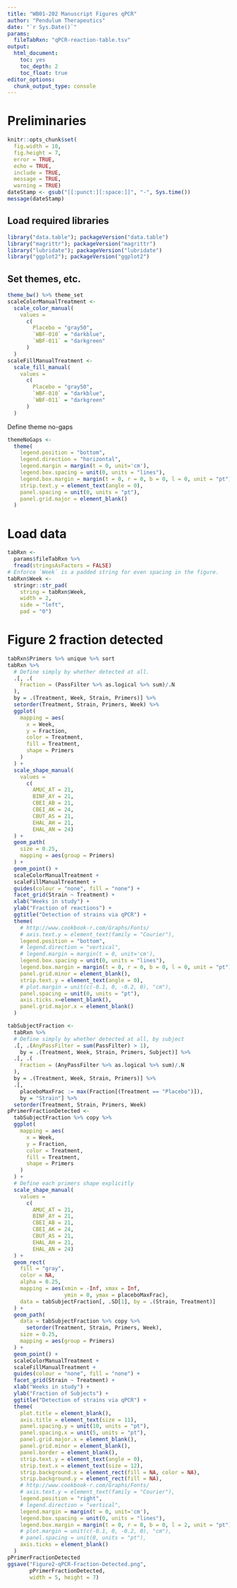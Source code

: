```yaml
---
title: "WB01-202 Manuscript Figures qPCR"
author: "Pendulum Therapeutics"
date: "`r Sys.Date()`"
params:
  fileTabRxn: "qPCR-reaction-table.tsv"
output: 
  html_document: 
    toc: yes
    toc_depth: 2
    toc_float: true
editor_options: 
  chunk_output_type: console
---
```



# Preliminaries

```r
knitr::opts_chunk$set(
  fig.width = 10, 
  fig.height = 7,
  error = TRUE, 
  echo = TRUE, 
  include = TRUE, 
  message = TRUE, 
  warning = TRUE)
dateStamp <- gsub("[[:punct:][:space:]]", "-", Sys.time())
message(dateStamp)
```

## Load required libraries

```r
library("data.table"); packageVersion("data.table")
library("magrittr"); packageVersion("magrittr")
library("lubridate"); packageVersion("lubridate")
library("ggplot2"); packageVersion("ggplot2")
```

## Set themes, etc.

```r
theme_bw() %>% theme_set
scaleColorManualTreatment <-
  scale_color_manual(
    values = 
      c(
        Placebo = "gray50",
        `WBF-010` = "darkblue",
        `WBF-011` = "darkgreen"
      )
  )
scaleFillManualTreatment <-
  scale_fill_manual(
    values = 
      c(
        Placebo = "gray50",
        `WBF-010` = "darkblue",
        `WBF-011` = "darkgreen"
      )
  )
```

Define theme no-gaps

```r
themeNoGaps <-
  theme(
    legend.position = "bottom",
    legend.direction = "horizontal",
    legend.margin = margin(t = 0, unit='cm'),
    legend.box.spacing = unit(0, units = "lines"),
    legend.box.margin = margin(t = 0, r = 0, b = 0, l = 0, unit = "pt"),
    strip.text.y = element_text(angle = 0),
    panel.spacing = unit(0, units = "pt"),
    panel.grid.major = element_blank()
  )
```


# Load data

```r
tabRxn <- 
  params$fileTabRxn %>% 
  fread(stringsAsFactors = FALSE)
# Enforce `Week` is a padded string for even spacing in the figure.
tabRxn$Week <-
  stringr::str_pad(
    string = tabRxn$Week,
    width = 2,
    side = "left",
    pad = "0")
```


# Figure 2 fraction detected

```r
tabRxn$Primers %>% unique %>% sort
tabRxn %>% 
  # Define simply by whether detected at all.
  .[, .(
    Fraction = (PassFilter %>% as.logical %>% sum)/.N
  ), 
  by = .(Treatment, Week, Strain, Primers)] %>% 
  setorder(Treatment, Strain, Primers, Week) %>% 
  ggplot(
    mapping = aes(
      x = Week, 
      y = Fraction, 
      color = Treatment,
      fill = Treatment,
      shape = Primers
    )
  ) +
  scale_shape_manual(
    values = 
      c(
        AMUC_AT = 21, 
        BINF_AY = 21, 
        CBEI_AB = 21, 
        CBEI_AK = 24, 
        CBUT_AS = 21, 
        EHAL_AH = 21, 
        EHAL_AN = 24)
  ) +
  geom_path(
    size = 0.25,
    mapping = aes(group = Primers)
  ) +
  geom_point() +
  scaleColorManualTreatment +
  scaleFillManualTreatment +
  guides(colour = "none", fill = "none") +
  facet_grid(Strain ~ Treatment) +
  xlab("Weeks in study") +
  ylab("Fraction of reactions") +
  ggtitle("Detection of strains via qPCR") +
  theme(
    # http://www.cookbook-r.com/Graphs/Fonts/
    # axis.text.y = element_text(family = "Courier"),
    legend.position = "bottom",
    # legend.direction = "vertical",
    # legend.margin = margin(t = 0, unit='cm'),
    legend.box.spacing = unit(0, units = "lines"),
    legend.box.margin = margin(t = 0, r = 0, b = 0, l = 0, unit = "pt"),
    panel.grid.minor = element_blank(),
    strip.text.y = element_text(angle = 0),
    # plot.margin = unit(c(-0.1, 0, -0.2, 0), "cm"),
    panel.spacing = unit(0, units = "pt"),
    axis.ticks.x=element_blank(),
    panel.grid.major.x = element_blank()
  )
```


```r
tabSubjectFraction <- 
  tabRxn %>% 
  # Define simply by whether detected at all, by subject
  .[, .(AnyPassFilter = sum(PassFilter) > 1),
    by = .(Treatment, Week, Strain, Primers, Subject)] %>% 
  .[, .(
    Fraction = (AnyPassFilter %>% as.logical %>% sum)/.N
  ), 
  by = .(Treatment, Week, Strain, Primers)] %>% 
  .[, 
    placeboMaxFrac := max(Fraction[(Treatment == "Placebo")]), 
    by = "Strain"] %>% 
  setorder(Treatment, Strain, Primers, Week)
pPrimerFractionDetected <-
  tabSubjectFraction %>% copy %>% 
  ggplot(
    mapping = aes(
      x = Week, 
      y = Fraction, 
      color = Treatment,
      fill = Treatment,
      shape = Primers
    )
  ) +
  # Define each primers shape explicitly
  scale_shape_manual(
    values = 
      c(
        AMUC_AT = 21, 
        BINF_AY = 21, 
        CBEI_AB = 21, 
        CBEI_AK = 24, 
        CBUT_AS = 21, 
        EHAL_AH = 21, 
        EHAL_AN = 24)
  ) +
  geom_rect(
    fill = "gray",
    color = NA,
    alpha = 0.25,
    mapping = aes(xmin = -Inf, xmax = Inf, 
                  ymin = 0, ymax = placeboMaxFrac), 
    data = tabSubjectFraction[, .SD[1], by = .(Strain, Treatment)]
  ) +
  geom_path(
    data = tabSubjectFraction %>% copy %>% 
      setorder(Treatment, Strain, Primers, Week),
    size = 0.25,
    mapping = aes(group = Primers)
  ) +
  geom_point() +
  scaleColorManualTreatment +
  scaleFillManualTreatment +
  guides(colour = "none", fill = "none") +
  facet_grid(Strain ~ Treatment) +
  xlab("Weeks in study") +
  ylab("Fraction of Subjects") +
  ggtitle("Detection of strains via qPCR") +
  theme(
    plot.title = element_blank(),
    axis.title = element_text(size = 11),
    panel.spacing.y = unit(10, units = "pt"),
    panel.spacing.x = unit(5, units = "pt"),
    panel.grid.major.x = element_blank(),
    panel.grid.minor = element_blank(),
    panel.border = element_blank(),
    strip.text.y = element_text(angle = 0),
    strip.text.x = element_text(size = 12),
    strip.background.x = element_rect(fill = NA, color = NA),
    strip.background.y = element_rect(fill = NA),
    # http://www.cookbook-r.com/Graphs/Fonts/
    # axis.text.y = element_text(family = "Courier"),
    legend.position = "right",
    # legend.direction = "vertical",
    legend.margin = margin(t = 0, unit='cm'),
    legend.box.spacing = unit(0, units = "lines"),
    legend.box.margin = margin(t = 0, r = 0, b = 0, l = 2, unit = "pt"),
    # plot.margin = unit(c(-0.1, 0, -0.2, 0), "cm"),
    # panel.spacing = unit(0, units = "pt"),
    axis.ticks = element_blank()
  )
pPrimerFractionDetected
ggsave("Figure2-qPCR-Fraction-Detected.png", 
       pPrimerFractionDetected, 
       width = 5, height = 7)
```

